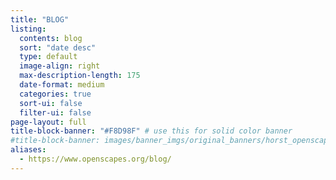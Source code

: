 ```yaml
---
title: "BLOG"
listing:
  contents: blog
  sort: "date desc"
  type: default
  image-align: right
  max-description-length: 175
  date-format: medium
  categories: true
  sort-ui: false
  filter-ui: false
page-layout: full
title-block-banner: "#F8D98F" # use this for solid color banner
#title-block-banner: images/banner_imgs/original_banners/horst_openscapes_desert_breadcrumbs.png # adding text on top of image make image look glitchy?
aliases: 
  - https://www.openscapes.org/blog/
---
```


<!-- ::: column-screen -->
<!-- ![](images/banner_imgs/text_banners/blog_banner.png) -->
<!-- ::: -->

<!-- SC NOTE: adding banner image below hides categories, but also renders banner full-size (unlike `title-block-banner1) -->
<!-- ::: column-screen -->
<!-- ![](images/banner_imgs/horst_openscapes_desert_breadcrumbs.png) -->
<!-- ::: -->
